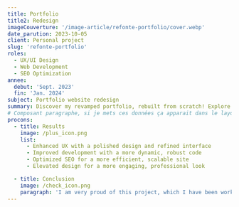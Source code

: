 ```yaml
---
title: Portfolio
title2: Redesign
imageCouverture: '/image-article/refonte-portfolio/cover.webp'
date_parution: 2023-10-05
client: Personal project
slug: 'refonte-portfolio'
roles:
  - UX/UI Design
  - Web Development
  - SEO Optimization
annee:
  debut: 'Sept. 2023'
  fin: 'Jan. 2024'
subject: Portfolio website redesign
summary: Discover my revamped portfolio, rebuilt from scratch! Explore how I revamped the user interface, enhancing the site's beauty while making the code more robust and dynamic. Dive into a redesigned navigation experience that showcases my projects in a more engaging way than ever before.
# Composant paragraphe, si je mets ces données ça apparait dans le layout
procons:
  - title: Results
    image: /plus_icon.png
    list:
      - Enhanced UX with a polished design and refined interface
      - Improved development with a more dynamic, robust code
      - Optimized SEO for a more efficient, scalable site
      - Elevated design for a more engaging, professional look

  - title: Conclusion
    image: /check_icon.png
    paragraph: 'I am very proud of this project, which I have been working on for several months. I am very happy with the result, and I hope you will be too! I invite you to discover the site, and to contact me if you have any questions or comments.'
---
```



<ArticleSectionTitle
  title='Old website'
  shortDescription="The old website was a static site, with a very simple design, coded in 2 days, with a user interface that wasn't very refined, and not a very engaging user experience."
/>

<ArticleImage
  src='/image-article/refonte-portfolio/Old.webp'
  caption='Mono-page old website'
/>

<ArticleSectionTitle
  title='The New replace the old'
  shortDescription="The new website is a dynamic site, with a more polished design, coded over several months, featuring a more refined user interface, and a more engaging user experience. Additionally, I've implemented automations to create articles quickly and efficiently. This better reflects my current level."
/>

<ArticleImage
  src='/image-article/refonte-portfolio/Accueil.webp'
  caption='Home page'
/>

<ArticleVideo
  src=' /image-article/refonte-portfolio/HomeVideo.mp4'
  caption='Home page animation'
/>

<ArticleImage
  src='/image-article/refonte-portfolio/projects.webp'
  caption='Project page'
/>

<ArticleImage
  src='/image-article/refonte-portfolio/Article.webp'
  caption='Article page'
/>
<ArticleImage
  src='/image-article/refonte-portfolio/Contact.webp'
  caption='Contact page'
/>

